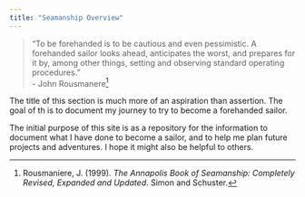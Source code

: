 ```yaml
---
title: "Seamanship Overview"
---
```



>"To be forehanded is to be cautious and even pessimistic. A forehanded sailor looks ahead, anticipates the worst, and prepares for it by, among other things, setting and observing standard operating procedures."  
                        - John Rousmanere[^1]
  
The title of this section is much more of an aspiration than assertion.
The goal of th is to document my journey to try to become a forehanded sailor.

The initial purpose of this site is as a repository for the information to document what I have done to become a sailor, and to help me plan future projects and adventures.
I hope it might also be helpful to others.

[^1]: Rousmaniere, J. (1999). *The Annapolis Book of Seamanship: Completely Revised, Expanded and Updated*. Simon and Schuster.